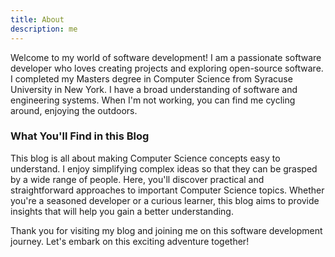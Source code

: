 ```yaml
---
title: About
description: me
---
```


Welcome to my world of software development! I am a passionate software developer who loves creating projects and exploring open-source software. I completed my Masters degree in Computer Science from Syracuse University in New York. I have a broad understanding of software and engineering systems. When I'm not working, you can find me cycling around, enjoying the outdoors.

### What You'll Find in this Blog

This blog is all about making Computer Science concepts easy to understand. I enjoy simplifying complex ideas so that they can be grasped by a wide range of people. Here, you'll discover practical and straightforward approaches to important Computer Science topics. Whether you're a seasoned developer or a curious learner, this blog aims to provide insights that will help you gain a better understanding.

Thank you for visiting my blog and joining me on this software development journey. Let's embark on this exciting adventure together!
